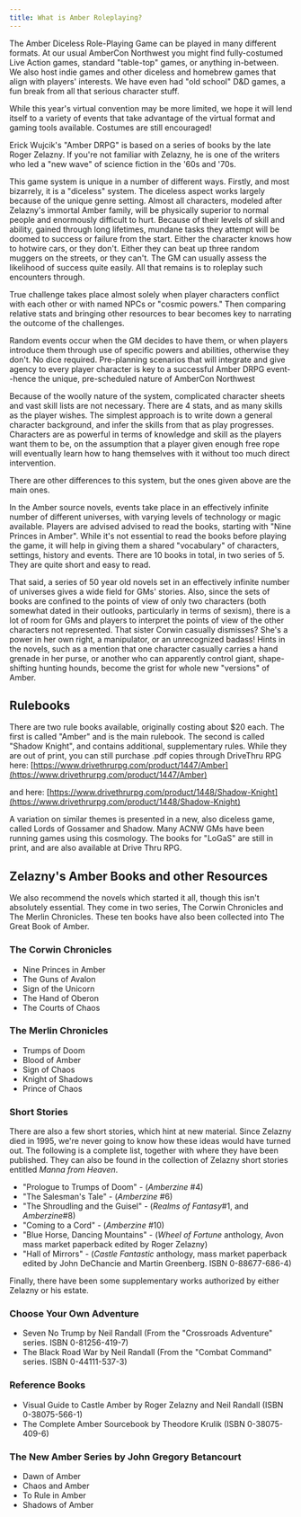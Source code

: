 ```yaml
---
title: What is Amber Roleplaying?
---
```


The Amber Diceless Role-Playing Game can be played in many different formats. At our usual AmberCon Northwest you
might find fully-costumed Live Action games, standard "table-top" games, or anything in-between. We also host
indie games and other diceless and homebrew games that align with players' interests. We have even had "old
school" D&D games, a fun break from all that serious character stuff.

While this year's virtual convention may be more limited, we hope it will lend itself to a variety of events that
take advantage of the virtual format and gaming tools available. Costumes are still encouraged!

Erick Wujcik's "Amber DRPG" is based on a series of books by the late Roger Zelazny. If you're not familiar with
Zelazny, he is one of the writers who led a "new wave" of science fiction in the '60s and '70s.

This game system is unique in a number of different ways. Firstly, and most bizarrely, it is a "diceless" system.
The diceless aspect works largely because of the unique genre setting. Almost all characters, modeled after
Zelazny's immortal Amber family, will be physically superior to normal people and enormously difficult to hurt.
Because of their levels of skill and ability, gained through long lifetimes, mundane tasks they attempt will be
doomed to success or failure from the start. Either the character knows how to hotwire cars, or they don't. Either
they can beat up three random muggers on the streets, or they can't. The GM can usually assess the likelihood of
success quite easily. All that remains is to roleplay such encounters through.

True challenge takes place almost solely when player characters conflict with each other or with named NPCs or
"cosmic powers." Then comparing relative stats and bringing other resources to bear becomes key to narrating the
outcome of the challenges.

Random events occur when the GM decides to have them, or when players introduce them through use of specific
powers and abilities, otherwise they don't. No dice required. Pre-planning scenarios that will integrate and give
agency to every player character is key to a successful Amber DRPG event--hence the unique, pre-scheduled nature
of AmberCon Northwest

Because of the woolly nature of the system, complicated character sheets and vast skill lists are not necessary.
There are 4 stats, and as many skills as the player wishes. The simplest approach is to write down a general
character background, and infer the skills from that as play progresses. Characters are as powerful in terms of
knowledge and skill as the players want them to be, on the assumption that a player given enough free rope will
eventually learn how to hang themselves with it without too much direct intervention.

There are other differences to this system, but the ones given above are the main ones.

In the Amber source novels, events take place in an effectively infinite number of different universes, with
varying levels of technology or magic available. Players are advised advised to read the books, starting with
"Nine Princes in Amber". While it's not essential to read the books before playing the game, it will help in
giving them a shared "vocabulary" of characters, settings, history and events. There are 10 books in total, in two
series of 5. They are quite short and easy to read.

That said, a series of 50 year old novels set in an effectively infinite number of universes gives a wide field
for GMs' stories. Also, since the sets of books are confined to the points of view of only two characters (both
somewhat dated in their outlooks, particularly in terms of sexism), there is a lot of room for GMs and players to
interpret the points of view of the other characters not represented. That sister Corwin casually dismisses? She's
a power in her own right, a manipulator, or an unrecognized badass! Hints in the novels, such as a mention that
one character casually carries a hand grenade in her purse, or another who can apparently control giant,
shape-shifting hunting hounds, become the grist for whole new "versions" of Amber.

## Rulebooks

There are two rule books available, originally costing about $20 each. The first is called "Amber" and is the main
rulebook. The second is called "Shadow Knight", and contains additional, supplementary rules. While they are out
of print, you can still purchase .pdf copies through DriveThru RPG here:
[https://www.drivethrurpg.com/product/1447/Amber](https://www.drivethrurpg.com/product/1447/Amber)

and here:
[https://www.drivethrurpg.com/product/1448/Shadow-Knight](https://www.drivethrurpg.com/product/1448/Shadow-Knight)

A variation on similar themes is presented in a new, also diceless game, called Lords of Gossamer and Shadow. Many
ACNW GMs have been running games using this cosmology. The books for "LoGaS" are still in print, and are also
available at Drive Thru RPG.


## Zelazny's Amber Books and other Resources

We also recommend the novels which started it all, though this isn't absolutely essential. They come in two
series, The Corwin Chronicles and The Merlin Chronicles. These ten books have also been collected into The Great
Book of Amber.

### The Corwin Chronicles

* Nine Princes in Amber
* The Guns of Avalon
* Sign of the Unicorn
* The Hand of Oberon
* The Courts of Chaos

### The Merlin Chronicles

* Trumps of Doom
* Blood of Amber
* Sign of Chaos
* Knight of Shadows
* Prince of Chaos

### Short Stories

There are also a few short stories, which hint at new material. Since Zelazny died in 1995, we're never going to
know how these ideas would have turned out. The following is a complete list, together with where they have been
published. They can also be found in the collection of Zelazny short stories entitled <i>Manna from Heaven</i>.

* "Prologue to Trumps of Doom" - (_Amberzine_ #4)
* "The Salesman's Tale" - (_Amberzine_ #6)
* "The Shroudling and the Guisel" - (_Realms of Fantasy_#1, and _Amberzine_#8)
* "Coming to a Cord" - (_Amberzine_ #10)
* "Blue Horse, Dancing Mountains" - (_Wheel of Fortune_ anthology, Avon mass market paperback edited by Roger Zelazny)
* "Hall of Mirrors" - (_Castle Fantastic_ anthology, mass market paperback edited by John DeChancie and
Martin Greenberg. ISBN 0-88677-686-4)

Finally, there have been some supplementary works authorized by either Zelazny or his estate.

### Choose Your Own Adventure

* Seven No Trump by Neil Randall (From the "Crossroads Adventure" series. ISBN 0-81256-419-7)
* The Black Road War by Neil Randall (From the "Combat Command" series. ISBN 0-44111-537-3)

### Reference Books

* Visual Guide to Castle Amber by Roger Zelazny and Neil Randall (ISBN 0-38075-566-1)
* The Complete Amber Sourcebook by Theodore Krulik (ISBN 0-38075-409-6)

### The New Amber Series by John Gregory Betancourt

* Dawn of Amber
* Chaos and Amber
* To Rule in Amber
* Shadows of Amber
